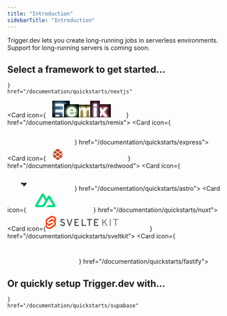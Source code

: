```yaml
---
title: "Introduction"
sidebarTitle: "Introduction"
---
```


<Info>
  Trigger.dev lets you create long-running jobs in serverless environments. Support for long-running
  servers is coming soon.
</Info>

## Select a framework to get started…

<CardGroup cols={3}>
  <Card
    icon={
      <svg width="160" height="38" viewBox="-26 -7 220 45" fill="none" xmlns="http://www.w3.org/2000/svg">
<g clipPath="url(#clip0_5291_19580)">
<path d="M122.318 0.0154419H154.367V5.93096H141.653V37.0517H135.296V5.93096H122.318V0.0154419Z" fill="white"/>
<path d="M69.608 0.0154419V5.93096H43.9181V15.4472H64.5779V21.3627H43.9181V31.1362H69.608V37.0517H37.5612L37.5586 0.0154419H69.608Z" fill="white"/>
<path d="M85.6114 0.0308914H77.2921L107.09 37.0672H115.433L100.533 18.5618L115.41 0.0591477L107.09 0.0720044L96.3674 13.3889L85.6114 0.0308914Z" fill="white"/>
<path d="M94.1482 26.4861L89.9821 21.3061L77.2683 37.0954H85.6114L94.1482 26.4861Z" fill="white"/>
<path fillRule="evenodd" clipRule="evenodd" d="M37.784 37.0517L7.94614 0H0V37.0363H6.35692V7.91648L29.7981 37.0517H37.784Z" fill="white"/>
<path d="M155.796 36.8255C155.331 36.8255 154.935 36.6642 154.603 36.3417C154.271 36.0191 154.107 35.6286 154.112 35.166C154.107 34.7161 154.271 34.3298 154.603 34.0073C154.935 33.6847 155.331 33.5234 155.796 33.5234C156.244 33.5234 156.636 33.6847 156.967 34.0073C157.304 34.3298 157.471 34.7161 157.476 35.166C157.471 35.4716 157.394 35.7517 157.239 36.0021C157.079 36.2568 156.877 36.4563 156.623 36.6006C156.373 36.7491 156.097 36.8255 155.796 36.8255Z" fill="white"/>
<path d="M166.646 21.2232H169.463V32.0761C169.459 33.0735 169.243 33.9266 168.821 34.6439C168.395 35.3612 167.805 35.9087 167.047 36.2949C166.293 36.6769 165.41 36.8722 164.406 36.8722C163.489 36.8722 162.666 36.7066 161.934 36.3841C161.202 36.0615 160.62 35.5777 160.194 34.941C159.763 34.3043 159.552 33.5107 159.552 32.5599H162.373C162.378 32.9759 162.472 33.3366 162.653 33.638C162.834 33.9393 163.084 34.1685 163.403 34.3298C163.725 34.4911 164.096 34.5717 164.514 34.5717C164.966 34.5717 165.354 34.4783 165.668 34.2873C165.982 34.1006 166.224 33.8205 166.392 33.447C166.555 33.0777 166.642 32.6193 166.646 32.0761V21.2232Z" fill="white"/>
<path d="M181.054 25.4676C180.985 24.8097 180.683 24.2961 180.158 23.9311C179.628 23.5619 178.943 23.3793 178.103 23.3793C177.513 23.3793 177.005 23.4685 176.583 23.6425C176.161 23.8208 175.833 24.0584 175.609 24.3598C175.386 24.6611 175.274 25.0049 175.265 25.3912C175.265 25.7138 175.342 25.9939 175.493 26.2273C175.644 26.465 175.846 26.6645 176.109 26.8258C176.367 26.9913 176.656 27.1271 176.971 27.2375C177.289 27.3478 177.608 27.4412 177.927 27.5176L179.395 27.8784C179.986 28.0142 180.559 28.1967 181.105 28.4301C181.652 28.6594 182.148 28.9522 182.583 29.3045C183.018 29.6568 183.363 30.0812 183.617 30.5778C183.871 31.0744 184 31.6558 184 32.3265C184 33.2305 183.767 34.0242 183.298 34.7118C182.828 35.3951 182.152 35.9299 181.265 36.3162C180.382 36.6982 179.314 36.8934 178.056 36.8934C176.841 36.8934 175.782 36.7067 174.89 36.3332C173.994 35.9639 173.296 35.4206 172.792 34.7075C172.288 33.9945 172.017 33.1244 171.978 32.1015H174.77C174.808 32.6363 174.981 33.082 175.274 33.4427C175.571 33.7993 175.958 34.0624 176.432 34.2407C176.91 34.4147 177.444 34.5038 178.034 34.5038C178.65 34.5038 179.193 34.4104 179.662 34.2279C180.128 34.0454 180.494 33.7908 180.757 33.4597C181.024 33.1329 181.157 32.7467 181.162 32.3053C181.157 31.902 181.036 31.5667 180.804 31.3035C180.567 31.0404 180.24 30.8197 179.822 30.6415C179.4 30.4632 178.909 30.3019 178.349 30.1618L176.566 29.7119C175.278 29.3851 174.257 28.8886 173.512 28.2222C172.762 27.5558 172.392 26.673 172.392 25.5652C172.392 24.6569 172.641 23.859 173.146 23.1756C173.645 22.4923 174.33 21.9618 175.196 21.584C176.066 21.202 177.048 21.0152 178.142 21.0152C179.253 21.0152 180.227 21.202 181.067 21.584C181.906 21.9618 182.566 22.4881 183.044 23.1586C183.522 23.8293 183.772 24.5975 183.785 25.4676H181.054Z" fill="white"/>
</g>
<defs>
<clipPath id="clip0_5291_19580">
<rect width="184" height="37.3604" fill="white"/>
</clipPath>
</defs>
</svg>

    }
    href="/documentation/quickstarts/nextjs"

> </Card>

  <Card icon={<svg width="180" height="38" viewBox="22 0 184 58" fill="none" xmlns="http://www.w3.org/2000/svg">
<g filter="url(#filter0_d_5334_22407)">
<path fillRule="evenodd" clipRule="evenodd" d="M47.4777 45.058C47.8835 50.3106 47.8835 52.7727 47.8835 55.4603H35.8237C35.8237 54.8748 35.8341 54.3393 35.8445 53.7962C35.8771 52.1081 35.9111 50.3479 35.6397 46.7928C35.2811 41.5885 33.0571 40.4319 28.9676 40.4319H25.3444H10V30.9627H29.5415C34.7071 30.9627 37.2898 29.379 37.2898 25.1865C37.2898 21.5001 34.7071 19.2659 29.5415 19.2659H10V10H31.6937C43.3882 10 49.1997 15.5659 49.1997 24.457C49.1997 31.1071 45.1102 35.4441 39.5857 36.167C44.2492 37.1068 46.9754 39.7813 47.4777 45.058Z" fill="#E5F3FF"/>
</g>
<path d="M10 55.4604V48.4012H22.7516C24.8815 48.4012 25.3439 49.9932 25.3439 50.9423V55.4604H10Z" fill="#E5F3FF"/>
<g filter="url(#filter1_d_5334_22407)">
<path d="M192.998 23.7133H181.045L175.606 31.3573L170.309 23.7133H157.498L169.021 39.5059L156.496 55.8753H168.448L174.819 47.1497L181.188 55.8753H194L181.403 39.0011L192.998 23.7133Z" fill="#FFF1F1"/>
</g>
<g filter="url(#filter2_d_5334_22407)">
<path d="M117.711 29.0434C116.351 25.2935 113.416 22.6975 107.762 22.6975C102.966 22.6975 99.5309 24.861 97.8132 28.3943V23.5629H86.2185V55.7246H97.8132V39.9322C97.8132 35.1008 99.1731 31.9279 102.966 31.9279C106.474 31.9279 107.333 34.2354 107.333 38.6343V55.7246H118.927V39.9322C118.927 35.1008 120.215 31.9279 124.08 31.9279C127.588 31.9279 128.375 34.2354 128.375 38.6343V55.7246H139.97V35.5335C139.97 28.827 137.393 22.6975 128.59 22.6975C123.222 22.6975 119.428 25.4377 117.711 29.0434Z" fill="#FFFAEA"/>
</g>
<g filter="url(#filter3_d_5334_22407)">
<path d="M74.1446 43.2432C73.071 45.7671 71.067 46.8487 67.9178 46.8487C64.4107 46.8487 61.5477 44.9738 61.2614 41.0076H83.6637V37.7628C83.6637 29.0372 78.0096 21.6817 67.345 21.6817C57.3964 21.6817 49.9529 28.9651 49.9529 39.1328C49.9529 49.3725 57.2534 55.5742 67.4883 55.5742C75.934 55.5742 81.803 51.464 83.4491 44.1084L74.1446 43.2432ZM61.4047 35.3829C61.8339 32.3542 63.4803 30.0466 67.202 30.0466C70.6375 30.0466 72.4983 32.4984 72.6415 35.3829H61.4047Z" fill="#F1FFF0"/>
</g>
<g filter="url(#filter4_d_5334_22407)">
<path d="M143.762 23.7765V55.9383H155.357V23.7765H143.762ZM143.691 20.7478H155.429V10.5078H143.691V20.7478Z" fill="white"/>
</g>
<defs>
<filter id="filter0_d_5334_22407" x="0" y="0" width="59.1997" height="65.4604" filterUnits="userSpaceOnUse" colorInterpolationFilters="sRGB">
<feFlood floodOpacity="0" result="BackgroundImageFix"/>
<feColorMatrix in="SourceAlpha" type="matrix" values="0 0 0 0 0 0 0 0 0 0 0 0 0 0 0 0 0 0 127 0" result="hardAlpha"/>
<feOffset/>
<feGaussianBlur stdDeviation="5"/>
<feComposite in2="hardAlpha" operator="out"/>
<feColorMatrix type="matrix" values="0 0 0 0 0.203922 0 0 0 0 0.45098 0 0 0 0 0.74902 0 0 0 1 0"/>
<feBlend mode="normal" in2="BackgroundImageFix" result="effect1_dropShadow_5334_22407"/>
<feBlend mode="normal" in="SourceGraphic" in2="effect1_dropShadow_5334_22407" result="shape"/>
</filter>
<filter id="filter1_d_5334_22407" x="146.496" y="13.7133" width="57.5044" height="52.162" filterUnits="userSpaceOnUse" colorInterpolationFilters="sRGB">
<feFlood floodOpacity="0" result="BackgroundImageFix"/>
<feColorMatrix in="SourceAlpha" type="matrix" values="0 0 0 0 0 0 0 0 0 0 0 0 0 0 0 0 0 0 127 0" result="hardAlpha"/>
<feOffset/>
<feGaussianBlur stdDeviation="5"/>
<feComposite in2="hardAlpha" operator="out"/>
<feColorMatrix type="matrix" values="0 0 0 0 0.882353 0 0 0 0 0.180392 0 0 0 0 0.227451 0 0 0 1 0"/>
<feBlend mode="normal" in2="BackgroundImageFix" result="effect1_dropShadow_5334_22407"/>
<feBlend mode="normal" in="SourceGraphic" in2="effect1_dropShadow_5334_22407" result="shape"/>
</filter>
<filter id="filter2_d_5334_22407" x="78.2185" y="14.6975" width="69.7512" height="49.0271" filterUnits="userSpaceOnUse" colorInterpolationFilters="sRGB">
<feFlood floodOpacity="0" result="BackgroundImageFix"/>
<feColorMatrix in="SourceAlpha" type="matrix" values="0 0 0 0 0 0 0 0 0 0 0 0 0 0 0 0 0 0 127 0" result="hardAlpha"/>
<feOffset/>
<feGaussianBlur stdDeviation="4"/>
<feComposite in2="hardAlpha" operator="out"/>
<feColorMatrix type="matrix" values="0 0 0 0 0.937255 0 0 0 0 0.72549 0 0 0 0 0.117647 0 0 0 1 0"/>
<feBlend mode="normal" in2="BackgroundImageFix" result="effect1_dropShadow_5334_22407"/>
<feBlend mode="normal" in="SourceGraphic" in2="effect1_dropShadow_5334_22407" result="shape"/>
</filter>
<filter id="filter3_d_5334_22407" x="41.9529" y="13.6817" width="49.7108" height="49.8926" filterUnits="userSpaceOnUse" colorInterpolationFilters="sRGB">
<feFlood floodOpacity="0" result="BackgroundImageFix"/>
<feColorMatrix in="SourceAlpha" type="matrix" values="0 0 0 0 0 0 0 0 0 0 0 0 0 0 0 0 0 0 127 0" result="hardAlpha"/>
<feOffset/>
<feGaussianBlur stdDeviation="4"/>
<feComposite in2="hardAlpha" operator="out"/>
<feColorMatrix type="matrix" values="0 0 0 0 0.384314 0 0 0 0 0.788235 0 0 0 0 0.372549 0 0 0 1 0"/>
<feBlend mode="normal" in2="BackgroundImageFix" result="effect1_dropShadow_5334_22407"/>
<feBlend mode="normal" in="SourceGraphic" in2="effect1_dropShadow_5334_22407" result="shape"/>
</filter>
<filter id="filter4_d_5334_22407" x="133.691" y="0.507791" width="31.738" height="65.4305" filterUnits="userSpaceOnUse" colorInterpolationFilters="sRGB">
<feFlood floodOpacity="0" result="BackgroundImageFix"/>
<feColorMatrix in="SourceAlpha" type="matrix" values="0 0 0 0 0 0 0 0 0 0 0 0 0 0 0 0 0 0 127 0" result="hardAlpha"/>
<feOffset/>
<feGaussianBlur stdDeviation="5"/>
<feComposite in2="hardAlpha" operator="out"/>
<feColorMatrix type="matrix" values="0 0 0 0 0.596078 0 0 0 0 0.192157 0 0 0 0 0.556863 0 0 0 1 0"/>
<feBlend mode="normal" in2="BackgroundImageFix" result="effect1_dropShadow_5334_22407"/>
<feBlend mode="normal" in="SourceGraphic" in2="effect1_dropShadow_5334_22407" result="shape"/>
</filter>
</defs>
</svg>
} href="/documentation/quickstarts/remix">
  </Card>
  <Card icon={<svg width="150" height="42" viewBox="-30 0 220 30" fill="none" xmlns="http://www.w3.org/2000/svg">
<g clipPath="url(#clip0_5334_22417)">
<path d="M57.283 41.2316V1.22898H59.4528V7.52144C59.709 7.24242 59.9457 6.94604 60.1611 6.63442C61.9733 2.87457 65.7956 0.501664 69.9686 0.548532C74.9158 0.400984 78.936 2.23231 81.2985 6.63442C82.8019 9.3692 83.6291 12.424 83.7113 15.5436C83.7934 18.6633 83.128 21.7574 81.7706 24.5675C79.5696 29.5008 74.1329 31.9535 68.3126 31.0526C66.5013 30.8986 64.7573 30.2934 63.24 29.2922C61.7227 28.291 60.4804 26.9256 59.6264 25.3208V41.2299L57.283 41.2316ZM59.4528 15.3796L59.9389 20.0768C60.7964 25.4233 63.9574 28.5825 68.9201 29.1762C71.2507 29.5593 73.642 29.1224 75.6865 27.9398C77.731 26.7573 79.3021 24.9023 80.132 22.691C82.0623 18.091 81.9199 12.8835 79.7501 8.3911C78.8644 6.4089 77.3575 4.76886 75.4572 3.71882C73.557 2.66879 71.3665 2.26581 69.217 2.5708C67.1993 2.71758 65.2774 3.48911 63.7183 4.77821C62.1592 6.06732 61.0402 7.80999 60.5169 9.76415C60.0548 11.6134 59.6995 13.4878 59.4528 15.3779V15.3796ZM128.015 20.8163C127.686 23.6329 126.346 26.234 124.242 28.1361C122.139 30.0381 119.417 31.1115 116.581 31.1568C107.482 31.615 103.212 25.5725 102.533 18.5996C102.061 14.813 102.676 10.9702 104.305 7.5197C105.44 5.15268 107.298 3.2082 109.611 1.96795C111.924 0.727698 114.572 0.256089 117.172 0.621437C119.642 0.831463 121.985 1.81326 123.867 3.42787C125.749 5.04248 127.076 7.20813 127.66 9.61834C128.122 11.8139 128.462 14.0334 128.678 16.2666H104.781C104.338 22.5886 107.735 27.6712 112.551 28.8967C118.548 30.3722 123.674 27.7736 125.535 22.0713C125.948 20.608 126.701 20.4014 128.031 20.8163H128.015ZM104.764 14.2426H126.139C126.005 7.50755 121.811 2.61246 116.123 2.55691C109.7 2.45276 105.043 7.1517 104.764 14.2426ZM132.433 20.9639H134.528C134.605 22.5074 135.107 23.9998 135.977 25.2769C136.847 26.554 138.053 27.5663 139.462 28.2023C141.23 28.9983 143.156 29.3851 145.094 29.334C147.033 29.2829 148.935 28.7952 150.66 27.9072C151.599 27.4841 152.387 26.7825 152.915 25.8975C153.443 25.0124 153.687 23.9865 153.614 22.9583C153.668 21.9668 153.397 20.9846 152.843 20.1608C152.288 19.3369 151.48 18.7163 150.542 18.3931C148.236 17.5356 145.785 17.0634 143.437 16.31C140.993 15.6143 138.603 14.7405 136.287 13.6959C132.503 11.8489 132.268 4.65555 136.552 2.37812C138.746 1.1403 141.215 0.471475 143.733 0.432664C146.251 0.393854 148.74 0.986293 150.97 2.15593C153.737 3.68348 155.266 6.76808 154.812 9.89781H153.015C153.015 9.81102 152.852 9.73464 152.852 9.64612C152.63 3.91781 147.814 2.12642 142.645 2.62981C141.083 2.8034 139.602 3.27555 138.214 3.97336C137.379 4.35459 136.683 4.98585 136.223 5.7798C135.763 6.57375 135.56 7.49112 135.644 8.40498C135.646 9.31953 135.931 10.2111 136.46 10.9571C136.989 11.7031 137.736 12.2669 138.599 12.571C140.855 13.399 143.251 13.9302 145.586 14.5794L151.227 16.0549C152.509 16.4758 153.634 17.2759 154.451 18.3496C155.269 19.4233 155.742 20.7198 155.806 22.0679C156.258 25.0969 154.713 28.0739 151.981 29.4539C147.047 32.2451 138.922 31.5074 135.302 27.9784C133.45 26.1159 132.418 23.5867 132.438 20.9621L132.433 20.9639ZM182.391 9.89955H180.426C180.426 9.63396 180.322 9.37879 180.292 9.1757C180.261 7.70278 179.724 6.28543 178.772 5.16127C177.82 4.03711 176.51 3.2745 175.062 3.00129C172.331 2.21802 169.418 2.35837 166.775 3.40053C165.73 3.69961 164.81 4.32893 164.152 5.19438C163.495 6.05983 163.135 7.11492 163.126 8.20189C163.089 9.26919 163.421 10.3167 164.067 11.1672C164.713 12.0177 165.633 12.6191 166.671 12.8696L175.652 15.1748C176.624 15.4077 177.58 15.6987 178.516 16.0462C181.381 17.0877 183.325 19.747 183.412 22.7865C183.454 24.2743 183.046 25.7402 182.241 26.9918C181.435 28.2434 180.27 29.2221 178.898 29.7993C176.814 30.7462 174.554 31.2472 172.265 31.2702C169.976 31.2933 167.707 30.8378 165.603 29.933C163.874 29.1872 162.414 27.9294 161.421 26.3289C160.428 24.7284 159.949 22.8621 160.049 20.9812H161.969C162.691 24.4616 165.081 27.3605 168.36 28.7318C171.639 30.1031 175.383 29.7663 178.365 27.8361C179.26 27.3708 180.003 26.6588 180.506 25.7845C181.008 24.9102 181.25 23.9102 181.202 22.9028C181.246 21.9105 180.966 20.9308 180.403 20.1123C179.841 19.2937 179.027 18.681 178.084 18.367C175.779 17.5095 173.328 17.053 170.979 16.284C168.522 15.5989 166.118 14.7351 163.786 13.6993C160.092 11.8819 159.797 4.74755 164.008 2.47185C166.229 1.18209 168.746 0.489192 171.314 0.460598C173.882 0.432004 176.413 1.06869 178.662 2.30868C179.949 3.07637 180.984 4.20152 181.642 5.54711C182.301 6.8927 182.553 8.40067 182.37 9.8874L182.391 9.89955ZM53.7124 30.4346C52.9389 30.7271 52.0851 30.7263 51.3122 30.4325C50.5392 30.1386 49.9006 29.5719 49.5168 28.8394L41.8791 18.2768L40.7716 16.8013L31.9084 28.855C31.5471 29.556 30.9431 30.1015 30.209 30.3897C29.4749 30.6778 28.661 30.6889 27.9194 30.4208L39.3378 15.1019L28.7144 1.26023C30.2906 0.690871 32.0472 1.30883 32.9239 2.7357L40.8393 13.4285L48.8017 2.77736C49.1656 2.08838 49.7701 1.55719 50.5001 1.28482C51.2302 1.01245 52.0349 1.01791 52.7611 1.30016L48.6385 6.76981L43.0543 14.0378C42.8993 14.1762 42.7753 14.3458 42.6904 14.5355C42.6055 14.7251 42.5616 14.9306 42.5616 15.1383C42.5616 15.3461 42.6055 15.5516 42.6904 15.7412C42.7753 15.9309 42.8993 16.1005 43.0543 16.2389L53.6898 30.4346H53.7124ZM102.195 1.11268V3.1957C100.701 3.0977 99.2025 3.31407 97.7972 3.83084C96.3919 4.3476 95.1106 5.15329 94.0359 6.19589C92.9613 7.23848 92.1172 8.49483 91.5581 9.88383C90.999 11.2728 90.7374 12.7636 90.7901 14.26C90.7901 19.125 90.7901 23.99 90.7901 28.855V30.5093H88.6776V1.24287H90.7606V7.24023C93.3158 2.86589 97.2596 1.24287 102.209 1.12483L102.195 1.11268ZM0.578042 14.9109L1.50846 10.3162C4.06363 1.23072 14.4787 -2.54996 21.6443 3.07767C25.8399 6.37231 26.8866 11.04 26.6817 16.2996H3.04468C2.6628 25.694 9.44129 31.3668 18.1119 28.4714C20.9691 27.4299 23.1198 25.0552 23.828 22.1043C24.2863 20.6288 25.0431 20.3754 26.4283 20.8024C26.1973 22.601 25.5615 24.3238 24.5687 25.8412C23.5759 27.3586 22.252 28.6312 20.6965 29.5632C18.1267 30.9687 15.1783 31.5255 12.2729 31.1542C9.36751 30.7829 6.65392 29.5024 4.52015 27.4959C2.40936 25.1229 1.13525 22.1234 0.887023 18.9555C0.887023 18.4347 0.713438 17.9487 0.591929 17.48C0.580356 16.604 0.57457 15.7476 0.57457 14.9109H0.578042ZM3.07419 14.2756H24.4494C24.3158 7.46589 20.0178 2.63502 14.286 2.58989C7.90506 2.5031 3.33978 7.22808 3.05857 14.2461L3.07419 14.2756Z" fill="white"/>
</g>
<defs>
<clipPath id="clip0_5334_22417">
<rect width="184" height="41.6604" fill="white"/>
</clipPath>
</defs>
</svg>
} href="/documentation/quickstarts/express">
  </Card>
  <Card icon={<svg width="184" height="34" viewBox="0 -6 184 40" fill="none" xmlns="http://www.w3.org/2000/svg">
<g clipPath="url(#clip0_5336_22419)">
<path fillRule="evenodd" clipRule="evenodd" d="M14.2919 1.20543C13.0487 1.83372 10.4288 3.0562 9.00971 4.03185C7.59067 5.0075 7.76659 5.91672 7.14548 6.54502C6.52437 7.17331 4.65924 8.74314 3.41701 9.68469C2.17389 10.6271 2.48445 13.1403 2.17389 14.0827C1.86333 15.0243 1.24222 17.2224 0.931665 18.1648C0.620212 19.1073 1.55278 20.3639 2.17389 21.6205C2.7959 22.8761 4.34868 26.3309 4.97069 27.5865C5.5918 28.8431 7.45693 28.2148 9.00971 29.4714C10.5625 30.728 12.7382 32.2987 14.2919 33.2403C15.8446 34.1827 16.4667 34.1827 18.0203 33.2403C19.5731 32.2978 21.7488 30.7271 23.3025 29.4705C24.8553 28.2148 26.7204 28.8431 27.3415 27.5865C27.9626 26.33 29.5163 22.8761 30.1383 21.6196C30.7594 20.363 31.6911 19.1064 31.3805 18.1648C31.07 17.2224 30.4489 15.0234 30.1383 14.0818C29.8277 13.1394 30.1383 10.6271 28.8952 9.68469C27.6521 8.74225 26.2097 7.54311 25.1667 6.54412C24.1237 5.54513 24.5456 4.97339 23.3025 4.03095C22.0594 3.08941 19.2635 1.83372 18.0203 1.20543C16.7772 0.577134 15.5341 0.577134 14.2919 1.20543Z" fill="white"/>
<path fillRule="evenodd" clipRule="evenodd" d="M9.90369 6.65452L15.719 10.6442C15.8498 10.732 16.0031 10.7803 16.1606 10.7833C16.3183 10.7819 16.4721 10.7334 16.6022 10.6442L22.422 6.64105C22.5336 6.56057 22.6226 6.45263 22.6804 6.32767C22.7381 6.20271 22.7626 6.06497 22.7515 5.92778C22.7404 5.79058 22.6941 5.65857 22.617 5.54452C22.5399 5.43047 22.4347 5.33824 22.3116 5.27676L16.4963 2.38302C16.3876 2.32989 16.2681 2.30228 16.1471 2.30228C16.0261 2.30228 15.9067 2.32989 15.798 2.38302L9.99973 5.27676C9.87423 5.33838 9.7671 5.43186 9.68905 5.54785C9.611 5.66384 9.56475 5.79829 9.55494 5.93775C9.54513 6.07722 9.57209 6.21682 9.63313 6.3426C9.69418 6.46838 9.78716 6.57593 9.90279 6.65452H9.90369ZM18.1361 11.8963C18.136 12.0263 18.1673 12.1544 18.2273 12.2697C18.2873 12.385 18.3743 12.4841 18.4808 12.5587L23.1427 15.7612C23.2874 15.8616 23.4618 15.91 23.6375 15.8986C23.8132 15.8872 23.9798 15.8166 24.1103 15.6983L28.021 12.1826C28.1073 12.1049 28.1758 12.0093 28.2215 11.9024C28.2672 11.7956 28.2891 11.6801 28.2857 11.5639C28.2823 11.4478 28.2536 11.3338 28.2017 11.2298C28.1498 11.1258 28.0759 11.0344 27.9851 10.9619L24.2512 7.96047C24.1195 7.85511 23.9575 7.79477 23.789 7.7883C23.6205 7.78184 23.4544 7.8296 23.315 7.92457L18.4808 11.2482C18.3761 11.3214 18.2903 11.4184 18.2304 11.5312C18.1705 11.6441 18.1382 11.7686 18.1361 11.8963ZM6.54053 16.253C6.72902 16.4236 6.82596 16.6749 6.80082 16.9289C6.78911 17.0545 6.74726 17.1754 6.67881 17.2813C6.61037 17.3873 6.51736 17.4751 6.40769 17.5374L3.62436 19.215C3.34162 19.3837 2.98529 19.3595 2.72859 19.1531C2.47189 18.9466 2.36687 18.6011 2.4665 18.2842L3.496 15.0279C3.53514 14.9015 3.60536 14.787 3.70023 14.6948C3.7951 14.6025 3.91159 14.5356 4.03903 14.5001C4.16599 14.4629 4.30046 14.4594 4.4292 14.4899C4.55793 14.5204 4.6765 14.584 4.77323 14.6742L6.54053 16.253ZM21.6402 16.5941L16.6067 13.1313C16.4763 13.043 16.3225 12.9958 16.1651 12.9958C16.0076 12.9958 15.8538 13.043 15.7235 13.1313L10.69 16.5932C10.5908 16.6626 10.5084 16.7532 10.4488 16.8585C10.3891 16.9638 10.3538 17.0811 10.3453 17.2018C10.3386 17.3234 10.3589 17.4451 10.4047 17.558C10.4505 17.671 10.5206 17.7724 10.6101 17.8552L15.6391 22.3771C15.7834 22.5072 15.9708 22.5792 16.1651 22.5792C16.3594 22.5792 16.5468 22.5072 16.691 22.3771L21.7192 17.8543C21.8088 17.7721 21.8787 17.6707 21.9238 17.5577C21.9689 17.4448 21.9879 17.3231 21.9795 17.2018C21.973 17.0812 21.939 16.9637 21.8802 16.8583C21.8214 16.7528 21.7393 16.6621 21.6402 16.5932V16.5941ZM8.21538 15.6983L4.3083 12.1826C4.2212 12.1029 4.15237 12.0054 4.10651 11.8966C4.06065 11.7879 4.03886 11.6705 4.04262 11.5525C4.04447 11.4362 4.07199 11.3218 4.12319 11.2174C4.17439 11.1129 4.24802 11.0211 4.33881 10.9484L8.07267 7.92905C8.20536 7.82364 8.36822 7.76332 8.53756 7.75686C8.7069 7.7504 8.87388 7.79815 9.01421 7.89315L13.844 11.2168C14.0684 11.3649 14.203 11.6171 14.203 11.8882C14.203 12.1593 14.0684 12.4106 13.844 12.5587L9.18654 15.7612C8.88586 15.9676 8.48734 15.9407 8.21538 15.6983ZM28.2732 20.7489L24.2961 18.356C24.1524 18.2689 23.9844 18.2306 23.8171 18.2467C23.6499 18.2629 23.4923 18.3327 23.368 18.4458L18.5068 22.8061C18.406 22.8972 18.3299 23.0122 18.2855 23.1405C18.2411 23.2689 18.2298 23.4064 18.2527 23.5402C18.2756 23.6741 18.332 23.8 18.4166 23.9063C18.5012 24.0125 18.6113 24.0957 18.7366 24.148L25.48 26.8945C25.6703 26.9702 25.8825 26.9691 26.0721 26.8914C26.2616 26.8137 26.4136 26.6655 26.496 26.478L28.5873 21.773C28.6695 21.5935 28.6829 21.39 28.625 21.2012C28.5671 21.0125 28.4419 20.8515 28.2732 20.7489ZM28.8252 15.0279L29.8547 18.2842H29.8457C29.8832 18.4043 29.8922 18.5315 29.872 18.6557C29.8517 18.7799 29.8028 18.8976 29.729 18.9996C29.6138 19.1591 29.443 19.2698 29.2503 19.3096C29.0576 19.3495 28.8569 19.3157 28.6878 19.215L25.9 17.5365C25.7926 17.4731 25.7019 17.3848 25.6357 17.2791C25.5695 17.1734 25.5296 17.0533 25.5195 16.9289C25.5064 16.8037 25.5232 16.6772 25.5684 16.5597C25.6136 16.4422 25.6861 16.3371 25.7797 16.253L27.5479 14.6697C27.7481 14.4902 28.0237 14.4247 28.2813 14.4956C28.4088 14.5325 28.5252 14.6005 28.6202 14.6933C28.7151 14.7862 28.7855 14.9011 28.8252 15.0279ZM14.0738 23.5394C14.0973 23.4059 14.0866 23.2686 14.0426 23.1404C13.9987 23.0121 13.9229 22.8971 13.8224 22.8061L8.96215 18.4449C8.83782 18.3318 8.68028 18.262 8.51302 18.2458C8.34576 18.2297 8.17776 18.268 8.03407 18.3551L4.05788 20.7489C3.8909 20.852 3.76674 21.0119 3.70821 21.1992C3.64967 21.3866 3.66069 21.5887 3.73924 21.7685L5.83325 26.4745C5.91515 26.6626 6.06728 26.8114 6.25724 26.889C6.4472 26.9666 6.65996 26.967 6.85019 26.89L13.5891 24.1435C13.7145 24.0924 13.8249 24.0102 13.9098 23.9047C13.9948 23.7992 14.0515 23.6738 14.0747 23.5403L14.0738 23.5394ZM16.4604 24.8813L21.8691 27.0821C21.9995 27.1388 22.1124 27.2292 22.1962 27.344C22.28 27.4589 22.3316 27.5941 22.3457 27.7355C22.3627 27.8787 22.3405 28.0239 22.2813 28.1554C22.2222 28.287 22.1284 28.4 22.01 28.4823L16.5977 32.2619C16.4682 32.3537 16.3139 32.4038 16.1552 32.4055C15.997 32.4028 15.8432 32.3528 15.7136 32.2619L10.3049 28.4832C10.1859 28.4012 10.0914 28.2886 10.0313 28.1572C9.9712 28.0258 9.94784 27.8806 9.96367 27.737C9.97951 27.5934 10.0339 27.4567 10.1212 27.3416C10.2085 27.2264 10.3253 27.1371 10.4593 27.083L15.868 24.8822C16.0581 24.8059 16.2703 24.805 16.4604 24.8813Z" fill="#BF4722"/>
<mask id="mask0_5336_22419" maskUnits="userSpaceOnUse" x="39" y="6" width="145" height="29">
<path d="M39.4927 6.26048H184V34.0849H39.4927V6.26048Z" fill="white"/>
</mask>
<g mask="url(#mask0_5336_22419)">
<path d="M43.8692 16.6085H45.2802C46.6642 16.6085 47.6856 16.3805 48.3435 15.9263C49.0023 15.4713 49.3317 14.7559 49.3317 13.7811C49.3317 12.8154 48.9934 12.1287 48.3157 11.7203C47.647 11.3111 46.6076 11.1073 45.1958 11.1073H43.8692V16.6085ZM43.8692 20.1179V27.9303H39.4927V7.57002H45.5063C48.3112 7.57002 50.3864 8.07625 51.7318 9.0878C53.0782 10.0904 53.7504 11.618 53.7504 13.6698C53.7504 14.8672 53.4165 15.9353 52.7479 16.8732C52.0801 17.8013 51.134 18.5301 49.9116 19.0597C53.0171 23.6373 55.0402 26.5938 55.9809 27.9303H51.1251L46.1975 20.1179H43.8692Z" fill="white"/>
<path d="M62.3069 15.0907C61.3941 15.0907 60.6787 15.3779 60.1617 15.9541C59.6429 16.5196 59.3467 17.3274 59.2713 18.3776H65.3137C65.2949 17.3274 65.0175 16.5196 64.4808 15.9541C63.944 15.3779 63.2197 15.0907 62.3069 15.0907ZM62.9136 28.2094C60.3735 28.2094 58.3872 27.5183 56.9565 26.1343C55.5258 24.7511 54.8114 22.7918 54.8114 20.257C54.8114 17.6478 55.4693 15.6337 56.7869 14.2129C58.1144 12.7831 59.9445 12.0677 62.2782 12.0677C64.5086 12.0677 66.2454 12.6951 67.4876 13.9481C68.7298 15.202 69.3509 16.9334 69.3509 19.1432V21.204H59.1726C59.2202 22.4112 59.5819 23.3536 60.2596 24.0313C60.9372 24.709 61.8877 25.0482 63.1111 25.0482C64.0625 25.0482 64.9601 24.9504 65.8074 24.7556C66.7219 24.537 67.6114 24.2241 68.4615 23.8222V27.109C67.7084 27.4806 66.9042 27.7544 66.047 27.9303C65.1916 28.1161 64.1469 28.2094 62.9136 28.2094ZM76.693 28.2094C74.8386 28.2094 73.381 27.4995 72.3165 26.0786C71.2627 24.6578 70.7359 22.6894 70.7359 20.1736C70.7359 17.62 71.2717 15.6337 72.3452 14.2138C73.4268 12.7831 74.914 12.0686 76.8061 12.0686C78.7915 12.0686 80.3066 12.8297 81.3513 14.352H81.4923C81.2768 13.1914 81.1682 12.1566 81.1682 11.2464V6.26048H85.4873V27.9303H82.1843L81.3513 25.9108H81.1682C80.1899 27.4429 78.6972 28.2094 76.693 28.2094ZM78.2036 24.8256C79.304 24.8256 80.1091 24.5097 80.618 23.8778C81.135 23.2468 81.4169 22.1742 81.4644 20.661V20.2014C81.4644 18.5301 81.2005 17.3328 80.6737 16.6085C80.1558 15.8841 79.3094 15.5224 78.1327 15.5224C77.1723 15.5224 76.4246 15.9263 75.8888 16.7341C75.361 17.533 75.0971 18.6971 75.0971 20.2292C75.0971 21.7614 75.3664 22.9129 75.9022 23.683C76.439 24.4442 77.2055 24.8256 78.2036 24.8256ZM101.808 27.9303L100.593 22.4857L98.9561 15.6059H98.8574L95.9771 27.9303H91.3466L86.8579 12.3603H91.1491L92.9703 19.2545C93.262 20.4895 93.5582 22.1931 93.8597 24.3652H93.9441C93.9818 23.6597 94.147 22.5413 94.4387 21.0092L94.664 19.8253L96.6126 12.3603H101.355L103.205 19.8253L103.374 20.731C103.553 21.593 103.699 22.4616 103.812 23.3348C103.877 23.762 103.915 24.1058 103.925 24.3652H104.009C104.095 23.6974 104.245 22.7828 104.462 21.6222C104.603 20.8303 104.758 20.0409 104.928 19.2545L106.819 12.3612H111.04L106.494 27.9312L101.808 27.9303ZM115.869 20.1179C115.869 21.659 116.123 22.8241 116.631 23.613C117.149 24.4029 117.986 24.7978 119.144 24.7978C120.292 24.7978 121.115 24.4074 121.614 23.6274C122.122 22.8375 122.376 21.668 122.376 20.1179C122.376 18.5768 122.122 17.4208 121.614 16.6498C121.106 15.8796 120.273 15.4946 119.115 15.4946C117.967 15.4946 117.139 15.8796 116.631 16.6498C116.123 17.4118 115.869 18.5669 115.869 20.1179ZM126.78 20.1179C126.78 22.6526 126.104 24.6345 124.748 26.0643C123.393 27.4941 121.506 28.2094 119.087 28.2094C117.572 28.2094 116.236 27.8845 115.078 27.2347C113.921 26.575 113.032 25.6325 112.411 24.4074C111.789 23.1813 111.479 21.7515 111.479 20.117C111.479 17.5742 112.151 15.596 113.497 14.185C114.843 12.7741 116.735 12.0686 119.172 12.0686C120.687 12.0686 122.023 12.3935 123.181 13.0434C124.339 13.6932 125.228 14.6258 125.849 15.8419C126.47 17.059 126.78 18.4835 126.78 20.1179ZM132.612 20.1179C132.612 21.659 132.866 22.8241 133.375 23.613C133.892 24.4029 134.73 24.7978 135.887 24.7978C137.035 24.7978 137.859 24.4074 138.357 23.6274C138.866 22.8375 139.12 21.668 139.12 20.1179C139.12 18.5768 138.866 17.4208 138.357 16.6498C137.849 15.8796 137.016 15.4946 135.859 15.4946C134.71 15.4946 133.883 15.8796 133.375 16.6498C132.866 17.4118 132.612 18.5669 132.612 20.1179ZM143.524 20.1179C143.524 22.6526 142.847 24.6345 141.492 26.0643C140.136 27.4941 138.25 28.2094 135.831 28.2094C134.316 28.2094 132.979 27.8845 131.822 27.2347C130.664 26.575 129.775 25.6325 129.154 24.4074C128.533 23.1813 128.222 21.7515 128.222 20.117C128.222 17.5742 128.895 15.596 130.241 14.185C131.587 12.7741 133.478 12.0686 135.916 12.0686C137.431 12.0686 138.767 12.3935 139.924 13.0434C141.082 13.6932 141.972 14.6258 142.593 15.8419C143.214 17.059 143.524 18.4835 143.524 20.1179ZM150.922 28.2094C149.069 28.2094 147.61 27.4995 146.547 26.0786C145.492 24.6578 144.965 22.6894 144.965 20.1736C144.965 17.62 145.502 15.6337 146.574 14.2138C147.657 12.7831 149.144 12.0686 151.035 12.0686C153.022 12.0686 154.537 12.8297 155.581 14.352H155.722C155.506 13.1914 155.397 12.1566 155.397 11.2464V6.26048H159.717V27.9303H156.413L155.581 25.9108H155.397C154.419 27.4429 152.927 28.2094 150.922 28.2094ZM152.433 24.8256C153.534 24.8256 154.339 24.5097 154.847 23.8778C155.364 23.2468 155.647 22.1742 155.694 20.661V20.2014C155.694 18.5301 155.431 17.3328 154.904 16.6085C154.386 15.8841 153.539 15.5224 152.363 15.5224C151.402 15.5224 150.655 15.9263 150.118 16.7341C149.591 17.533 149.327 18.6971 149.327 20.2292C149.327 21.7614 149.596 22.9129 150.132 23.683C150.668 24.4442 151.436 24.8256 152.433 24.8256Z" fill="white"/>
<path d="M161.243 33.9188C160.255 33.9188 159.393 33.8174 158.66 33.6137V30.0198C159.412 30.2056 160.1 30.2981 160.721 30.2981C161.68 30.2981 162.368 30.0019 162.782 29.4068C163.196 28.8225 163.403 27.9025 163.403 26.6495V7.57003H167.779V26.6217C167.779 28.9984 167.228 30.8088 166.128 32.0528C165.026 33.2968 163.398 33.9188 161.243 33.9188ZM184 22.2766C184 24.1148 183.327 25.5634 181.981 26.6208C180.645 27.6799 178.782 28.2094 176.391 28.2094C174.189 28.2094 172.241 27.8002 170.546 26.9834V22.9731C171.939 23.5852 173.116 24.0169 174.076 24.2683C175.045 24.5187 175.93 24.6443 176.73 24.6443C177.689 24.6443 178.423 24.463 178.932 24.1004C179.449 23.7387 179.709 23.2002 179.709 22.4848C179.709 22.0863 179.596 21.7335 179.369 21.4266C179.143 21.1115 178.809 20.8091 178.367 20.5218C177.934 20.2346 177.045 19.7742 175.699 19.1432C174.438 18.558 173.492 17.9961 172.862 17.4576C172.243 16.9334 171.73 16.295 171.352 15.5772C170.975 14.8627 170.787 14.0271 170.787 13.0712C170.787 11.2698 171.403 9.85342 172.636 8.82302C173.878 7.79262 175.591 7.27742 177.775 7.27742C178.847 7.27742 179.869 7.40308 180.838 7.6535C181.816 7.90482 182.838 8.25666 183.901 8.71262L182.489 12.0677C181.388 11.6225 180.475 11.3111 179.751 11.1342C179.058 10.9609 178.347 10.8723 177.634 10.8704C176.805 10.8704 176.17 11.0606 175.727 11.4412C175.286 11.8218 175.064 12.319 175.064 12.9312C175.064 13.3126 175.154 13.6465 175.332 13.9346C175.511 14.2129 175.794 14.4866 176.18 14.7559C176.574 15.0162 177.502 15.4892 178.96 16.1767C180.889 17.086 182.212 18.0006 182.927 18.9197C183.642 19.8298 184 20.9482 184 22.2766Z" fill="white"/>
</g>
</g>
<defs>
<clipPath id="clip0_5336_22419">
<rect width="184" height="34.1073" fill="white"/>
</clipPath>
</defs>
</svg>
} href="/documentation/quickstarts/redwood">
  </Card>
  <Card icon={<svg width="150" height="49" viewBox="-38 0 226 49" fill="none" xmlns="http://www.w3.org/2000/svg">
<g clipPath="url(#clip0_5336_22429)">
<mask id="mask0_5336_22429" maskUnits="userSpaceOnUse" x="0" y="0" width="184" height="49">
<path d="M184 0H0V48.4533H184V0Z" fill="white"/>
</mask>
<g mask="url(#mask0_5336_22429)">
<path d="M12.4424 40.9986C10.2625 39.0108 9.62608 34.8341 10.5343 31.8083C12.1092 33.716 14.2912 34.3203 16.5514 34.6615C20.0406 35.1879 23.4674 34.991 26.7087 33.4002C27.0795 33.218 27.4221 32.9759 27.8273 32.7306C28.1315 33.6107 28.2106 34.4993 28.1044 35.4037C27.8461 37.6063 26.7472 39.3077 24.9995 40.5974C24.3006 41.1133 23.5611 41.5744 22.8393 42.0609C20.6218 43.5559 20.0219 45.3089 20.8551 47.8589C20.8749 47.921 20.8926 47.9831 20.9374 48.1347C19.8053 47.6293 18.9783 46.8934 18.3481 45.9258C17.6825 44.9046 17.3659 43.7749 17.3492 42.5525C17.3409 41.9577 17.3409 41.3576 17.2607 40.7711C17.0649 39.3413 16.3921 38.7013 15.1245 38.6644C13.8236 38.6265 12.7945 39.4287 12.5216 40.6921C12.5008 40.789 12.4706 40.8849 12.4404 40.9975L12.4424 40.9986Z" fill="url(#paint0_linear_5336_22429)"/>
<path d="M0 31.3041C0 31.3041 6.45527 28.1673 12.9286 28.1673L17.8093 13.1001C17.992 12.3714 18.5256 11.8762 19.1278 11.8762C19.7302 11.8762 20.2637 12.3714 20.4464 13.1001L25.3271 28.1673C32.9938 28.1673 38.2557 31.3041 38.2557 31.3041C38.2557 31.3041 27.2909 1.50808 27.2694 1.44829C26.9547 0.567361 26.4234 0 25.7072 0H12.5496C11.8333 0 11.3235 0.567361 10.9874 1.44829C10.9637 1.50695 0 31.3041 0 31.3041Z" fill="white"/>
<path d="M68.0598 26.9653C68.0598 29.6056 64.7674 31.1825 60.2089 31.1825C57.2422 31.1825 56.1929 30.4491 56.1929 28.9089C56.1929 27.2954 57.4954 26.5253 60.4622 26.5253C63.1396 26.5253 65.4188 26.5619 68.0598 26.892V26.9653ZM68.096 23.7016C66.4682 23.3349 64.0081 23.1149 61.0773 23.1149C52.5388 23.1149 48.5228 25.1318 48.5228 29.8257C48.5228 34.7029 51.2725 36.5731 57.6402 36.5731C63.031 36.5731 66.6853 35.2163 68.0236 31.8792H68.2407C68.2045 32.6859 68.1683 33.4927 68.1683 34.1161C68.1683 35.8396 68.4578 35.9864 69.8691 35.9864H76.5262C76.1644 34.9596 75.9472 32.0626 75.9472 29.5689C75.9472 26.892 76.0558 24.8751 76.0558 22.1615C76.0558 16.6241 72.7272 13.1037 62.3073 13.1037C57.821 13.1037 52.8282 13.8738 49.0293 15.0106C49.3911 16.5141 49.8977 19.5578 50.1509 21.538C53.4433 19.9979 58.1105 19.3378 61.7283 19.3378C66.7215 19.3378 68.096 20.4745 68.096 22.7848V23.7016Z" fill="white"/>
<path d="M86.3622 28.5055C85.4576 28.6155 84.2278 28.6155 82.9613 28.6155C81.6224 28.6155 80.3927 28.5788 79.5604 28.4688C79.5604 28.7622 79.5242 29.0922 79.5242 29.3856C79.5242 33.9695 82.5271 36.6464 93.0917 36.6464C103.041 36.6464 106.261 34.0062 106.261 29.3489C106.261 24.9484 104.127 22.7848 94.6833 22.3081C87.3393 21.9781 86.6879 21.1713 86.6879 20.2545C86.6879 19.1911 87.6288 18.641 92.5489 18.641C97.6506 18.641 99.0251 19.3378 99.0251 20.8046V21.1346C99.7489 21.098 101.052 21.0613 102.39 21.0613C103.656 21.0613 105.031 21.098 105.827 21.1713C105.827 20.8413 105.863 20.5479 105.863 20.2912C105.863 14.9006 101.377 13.1404 92.6937 13.1404C82.9251 13.1404 79.6327 15.524 79.6327 20.1812C79.6327 24.3617 82.2738 26.9653 91.6443 27.3687C98.5547 27.5887 99.3146 28.3588 99.3146 29.4223C99.3146 30.559 98.1928 31.0725 93.345 31.0725C87.7735 31.0725 86.3622 30.3024 86.3622 28.7255V28.5055Z" fill="white"/>
<path d="M118.203 9.17995C115.562 11.6369 110.822 14.0939 108.181 14.7539C108.217 16.1107 108.217 18.6044 108.217 19.9612L110.641 19.9979C110.605 22.6015 110.569 25.7552 110.569 27.8454C110.569 32.7226 113.137 36.3897 121.133 36.3897C124.498 36.3897 126.741 36.023 129.527 35.4363C129.237 33.6394 128.912 30.8891 128.804 28.7988C127.139 29.3489 125.041 29.6423 122.725 29.6423C119.505 29.6423 118.203 28.7622 118.203 26.2319C118.203 24.0316 118.203 21.9781 118.239 20.0712C122.364 20.1078 126.488 20.1812 128.912 20.2545C128.876 18.3477 128.948 15.5973 129.057 13.7638C125.547 13.8371 121.604 13.8738 118.348 13.8738C118.384 12.2603 118.42 10.7201 118.456 9.17995H118.203Z" fill="white"/>
<path d="M139.812 18.861C139.848 16.9541 139.884 15.3406 139.92 13.7638H132.648C132.757 16.9175 132.757 20.1445 132.757 24.8751C132.757 29.6056 132.72 32.8693 132.648 35.9864H140.969C140.824 33.7861 140.788 30.0823 140.788 26.9286C140.788 21.9414 142.815 20.5112 147.409 20.5112C149.544 20.5112 151.063 20.768 152.402 21.2446C152.438 19.3745 152.8 15.744 153.017 14.1305C151.642 13.7271 150.123 13.4705 148.278 13.4705C144.334 13.4338 141.44 15.0473 140.101 18.8977L139.812 18.861Z" fill="white"/>
<path d="M176.038 24.7284C176.038 28.7255 173.143 30.5957 168.584 30.5957C164.062 30.5957 161.167 28.8355 161.167 24.7284C161.167 20.6213 164.098 19.0811 168.584 19.0811C173.107 19.0811 176.038 20.7313 176.038 24.7284ZM183.599 24.5451C183.599 16.5875 177.376 13.0304 168.584 13.0304C159.757 13.0304 153.75 16.5875 153.75 24.5451C153.75 32.4659 159.359 36.7198 168.548 36.7198C177.81 36.7198 183.599 32.4659 183.599 24.5451Z" fill="white"/>
</g>
</g>
<defs>
<linearGradient id="paint0_linear_5336_22429" x1="10.1338" y1="48.1347" x2="31.1641" y2="38.1736" gradientUnits="userSpaceOnUse">
<stop stopColor="#D83333"/>
<stop offset="1" stopColor="#F041FF"/>
</linearGradient>
<clipPath id="clip0_5336_22429">
<rect width="184" height="48.4533" fill="white"/>
</clipPath>
</defs>
</svg>
} href="/documentation/quickstarts/astro">
  </Card>
  <Card icon={<svg width="150" height="46" viewBox="-30 0 220 58" fill="none" xmlns="http://www.w3.org/2000/svg">
<g clipPath="url(#clip0_5336_22448)">
<path d="M38.7097 46H64.3598C65.1746 46 65.9748 45.7875 66.6805 45.3838C67.3846 44.9814 67.9704 44.4006 68.379 43.7C68.7859 43.0017 69.0002 42.208 69 41.3998C68.9994 40.5916 68.7844 39.7981 68.3769 39.1002L51.1511 9.52867C50.7425 8.82816 50.1568 8.24752 49.4528 7.84507C48.7462 7.44109 47.9464 7.22869 47.1325 7.2289C46.3181 7.2289 45.5179 7.44165 44.8125 7.8453C44.1084 8.24768 43.5227 8.82834 43.1142 9.5289L38.7097 17.095L30.0978 2.29954C29.6891 1.59892 29.1031 1.01826 28.3988 0.61594C27.6921 0.212089 26.8922 -0.000228035 26.0783 1.8379e-07C25.2637 1.8379e-07 24.4633 0.21252 23.7576 0.61617C23.0534 1.01847 22.4674 1.59904 22.0586 2.29954L0.623071 39.1C0.215509 39.7979 0.000499188 40.5915 7.38785e-07 41.3998C-0.000459261 42.2073 0.213901 43.0006 0.621001 43.7C1.0296 44.4006 1.61541 44.9813 2.31955 45.3838C3.02626 45.7878 3.82623 46.0002 4.64025 46H20.7412C27.1207 46 31.8253 43.2228 35.0624 37.8044L42.9217 24.3144L47.1314 17.095L59.7653 38.7805H42.9217L38.7097 46ZM20.4787 38.7732L9.24232 38.7706L26.0857 9.85826L34.4901 24.3144L28.8629 33.9768C26.7131 37.4923 24.271 38.7732 20.4787 38.7732Z" fill="#00DC82"/>
<path d="M86.71 46C86.954 46 87.188 45.9031 87.3605 45.7305C87.5331 45.558 87.63 45.324 87.63 45.08V23.69C87.63 23.69 88.8361 25.5958 91.08 29.44L99.9826 44.841C100.394 45.5584 101.152 46 101.972 46H108.1V11.5H101.89C101.646 11.5 101.412 11.5969 101.239 11.7695C101.067 11.942 100.97 12.176 100.97 12.42V34.04L97.06 27.14L88.6448 12.6546C88.2326 11.9398 87.4761 11.5 86.6578 11.5H80.5V46H86.71ZM155.527 33.0871L163.427 21.16H157.509C157.128 21.1607 156.754 21.2561 156.419 21.4377C156.084 21.6193 155.8 21.8813 155.592 22.2001L151.974 27.715L148.356 22.2001C148.148 21.8813 147.864 21.6193 147.529 21.4377C147.195 21.2561 146.82 21.1607 146.439 21.16H140.568L148.468 33.0379L139.961 46H145.703C146.08 45.9993 146.452 45.9054 146.785 45.7265C147.117 45.5477 147.401 45.2894 147.609 44.9747L152.021 38.3608L156.386 44.9664C156.595 45.2834 156.878 45.5438 157.212 45.7242C157.546 45.9046 157.919 45.9993 158.298 46H163.988L155.527 33.0871ZM166.658 21.16H171.192V13.8163H177.689V21.16H184V26.8771H177.689V36.685C177.689 39.1 178.905 40.2337 181.008 40.2337H184V46H180.12C174.698 46 171.192 42.7471 171.192 36.9808V26.8771H166.658V21.16ZM135.7 21.16H132.25C131.448 21.16 130.82 21.1934 130.295 21.7403C129.77 22.2569 129.72 22.5752 129.72 23.3655V35.4372C129.72 37.2906 129.634 38.4185 128.8 39.33C127.966 40.2111 126.818 40.48 125.12 40.48C123.453 40.48 122.274 40.2111 121.44 39.33C120.606 38.4185 120.52 37.2906 120.52 35.4372V23.3655C120.52 22.5754 120.47 22.2569 119.945 21.7403C119.42 21.1934 118.792 21.16 117.99 21.16H114.54V35.5171C114.54 38.738 115.435 41.2903 117.225 43.1742C119.047 45.0582 121.694 46 125.12 46C128.546 46 131.147 45.0582 132.968 43.1742C134.789 41.2903 135.7 38.738 135.7 35.5171V21.16Z" fill="white"/>
</g>
<defs>
<clipPath id="clip0_5336_22448">
<rect width="184" height="46" fill="white"/>
</clipPath>
</defs>
</svg>
} href="/documentation/quickstarts/nuxt">
  </Card>
  <Card icon={<svg width="234" height="40" viewBox="10 -6 240 44" fill="none" xmlns="http://www.w3.org/2000/svg">
<g clipPath="url(#clip0_5341_22451)">
<path d="M153.928 25.3304L149.002 16.1776L145.901 19.929V25.3304H143.3V7.82486H145.901V16.3027L152.653 7.82486H155.654L150.753 13.977L156.98 25.3304H153.928ZM162.606 25.3304V7.82486H165.206V25.3304H162.606ZM178.761 10.3257V25.3304H176.16V10.3257H171.208V7.82486H183.712V10.3257H178.761Z" fill="#8D8D93"/>
<path d="M43.8554 25.6303C42.4293 25.6662 41.0258 25.2695 39.8294 24.4926C38.7117 23.7554 37.8816 22.6561 37.4785 21.3792L39.9292 20.4789C40.2691 21.2628 40.8241 21.9343 41.53 22.4157C42.2466 22.8959 43.0933 23.1447 43.9558 23.1285C44.7848 23.1719 45.603 22.9242 46.2688 22.4283C46.5585 22.1851 46.7873 21.8776 46.9371 21.5302C47.0869 21.1829 47.1535 20.8054 47.1316 20.4278C47.1349 20.076 47.0534 19.7285 46.8939 19.4148C46.7552 19.1342 46.5738 18.8768 46.3563 18.6518C46.0811 18.4012 45.7691 18.1946 45.431 18.0391C45.0139 17.8311 44.6679 17.6727 44.393 17.5639C44.1181 17.4552 43.7138 17.3093 43.1801 17.1264C42.5134 16.893 42.0133 16.7097 41.68 16.5764C41.2284 16.3842 40.7898 16.1628 40.367 15.9135C39.912 15.6721 39.4983 15.3598 39.1415 14.9882C38.8329 14.6257 38.5839 14.2162 38.4041 13.7754C38.0584 12.9348 37.9858 12.0069 38.1964 11.1229C38.4071 10.2388 38.8904 9.44335 39.5779 8.84903C40.5782 7.96552 41.9368 7.52366 43.6538 7.52347C45.0876 7.52347 46.2672 7.84021 47.1926 8.47369C48.0908 9.07097 48.7503 9.96521 49.0555 10.9998L46.655 11.7998C46.4138 11.258 46.0065 10.807 45.492 10.5121C44.8698 10.1667 44.1651 9.99797 43.4539 10.024C42.7565 9.98411 42.0657 10.1777 41.4907 10.5743C41.2559 10.7563 41.0685 10.9924 40.9445 11.2623C40.8204 11.5323 40.7634 11.8282 40.7782 12.1249C40.7802 12.3524 40.8303 12.5769 40.9251 12.7837C41.0198 12.9906 41.1572 13.1751 41.3281 13.3252C41.6604 13.6524 42.0504 13.9153 42.4785 14.1005C42.8791 14.2672 43.4878 14.4922 44.3044 14.7755C44.8041 14.9592 45.1749 15.0967 45.4169 15.1881C45.6589 15.2794 46.0132 15.4336 46.4798 15.6506C46.8539 15.816 47.2136 16.0123 47.555 16.2375C47.8608 16.4574 48.1532 16.6954 48.4304 16.9503C48.732 17.2117 48.9896 17.5199 49.1934 17.863C49.3877 18.2188 49.5387 18.5965 49.6433 18.9881C49.771 19.4482 49.8342 19.9239 49.8311 20.4014C49.8311 22.0354 49.2726 23.3149 48.1555 24.2399C47.0384 25.1649 45.605 25.6283 43.8554 25.6303ZM59.8851 25.3304L53.8832 7.82485H56.6843L60.6604 20.0287C60.8801 20.6851 61.0638 21.3531 61.2107 22.0295C61.357 21.3529 61.5407 20.685 61.7609 20.0287L65.6868 7.82485H68.4627L62.4858 25.3304H59.8851ZM73.764 25.3304V7.82485H84.6174V10.2758H76.365V15.0772H81.6916V17.5281H76.365V22.8794H85.1688V25.3304H73.764ZM91.7943 25.3304V7.82485H94.3955V22.8295H102.948V25.3304H91.7943ZM112.75 10.3257V25.3304H110.149V10.3257H105.198V7.82485H117.702V10.3257H112.75ZM123.078 25.3304V7.82485H133.931V10.2758H125.679V15.0772H131.006V17.5281H125.679V22.8794H134.483V25.3304H123.078Z" fill="#4A4A55"/>
<path d="M25.615 4.49554C22.563 0.127376 16.5351 -1.16825 12.1769 1.60935L4.52282 6.48785C3.48875 7.13833 2.6018 7.99743 1.91867 9.01023C1.23553 10.023 0.771258 11.1672 0.555527 12.3697C0.190411 14.395 0.51127 16.4843 1.46731 18.3067C0.812002 19.3005 0.365144 20.417 0.153779 21.5885C-0.0643107 22.8151 -0.0352588 24.073 0.239231 25.2882C0.51372 26.5035 1.02812 27.6517 1.75226 28.6656C4.80425 33.0343 10.8325 34.3294 15.1901 31.5518L22.8445 26.6733C23.8786 26.0228 24.7655 25.1637 25.4487 24.1509C26.1318 23.1381 26.5961 21.9939 26.8118 20.7914C27.1767 18.766 26.856 16.6768 25.9003 14.8541C26.5553 13.8603 27.0019 12.744 27.2132 11.5726C27.4315 10.346 27.4025 9.08811 27.128 7.87282C26.8535 6.65752 26.3393 5.5093 25.615 4.49554Z" fill="#FF3E00"/>
<path d="M11.4291 29.0767C10.2246 29.3898 8.95296 29.3257 7.78598 28.8932C6.619 28.4606 5.61287 27.6803 4.90345 26.6577C4.46805 26.0481 4.15874 25.3578 3.99365 24.6271C3.82857 23.8964 3.81103 23.1401 3.94207 22.4025C3.98642 22.1604 4.04751 21.9216 4.1249 21.6879L4.26898 21.2478L4.66134 21.5356C5.56664 22.2013 6.57896 22.7074 7.65464 23.0323L7.93901 23.1186L7.91289 23.4026C7.87805 23.8066 7.98742 24.2097 8.22161 24.5407C8.43522 24.849 8.73834 25.0842 9.08998 25.2146C9.44162 25.345 9.82483 25.3644 10.1878 25.2699C10.3539 25.2258 10.5122 25.1565 10.6573 25.0645L18.312 20.1845C18.4992 20.0666 18.6599 19.9109 18.7837 19.7275C18.9075 19.544 18.9917 19.3368 19.0309 19.119C19.0702 18.8966 19.0648 18.6687 19.015 18.4485C18.9652 18.2282 18.8721 18.0201 18.741 17.8363C18.5274 17.528 18.2243 17.2928 17.8727 17.1622C17.521 17.0317 17.1379 17.0122 16.7748 17.1064C16.6087 17.1505 16.4504 17.2198 16.3053 17.3119L13.3842 19.1739C12.9035 19.4793 12.379 19.7095 11.8288 19.8565C10.6243 20.1696 9.35266 20.1055 8.18568 19.6729C7.01869 19.2403 6.01256 18.4601 5.30314 17.4375C4.86762 16.8279 4.55821 16.1376 4.39307 15.4069C4.22793 14.6762 4.21039 13.9198 4.34147 13.1823C4.47158 12.4591 4.75119 11.7711 5.16242 11.1622C5.57365 10.5533 6.10744 10.0369 6.72965 9.64607L14.3834 4.76787C14.8639 4.46198 15.3885 4.23149 15.9388 4.0844C17.1433 3.77125 18.4149 3.8353 19.5819 4.26789C20.7489 4.70048 21.755 5.48077 22.4644 6.5034C22.8999 7.11296 23.2093 7.80332 23.3744 8.53401C23.5395 9.2647 23.5571 10.021 23.4261 10.7586C23.3812 11.0011 23.3197 11.2402 23.2421 11.4743L23.098 11.9145L22.706 11.6272C21.8007 10.9615 20.7884 10.4553 19.7127 10.1306L19.428 10.0443L19.4544 9.76023C19.4889 9.35635 19.3795 8.95328 19.1457 8.62219C18.9322 8.31419 18.6293 8.07913 18.278 7.94872C17.9266 7.81831 17.5437 7.79884 17.181 7.89294C17.0149 7.93707 16.8566 8.00635 16.7114 8.09836L9.05592 12.9766C8.86868 13.0944 8.70806 13.25 8.58432 13.4335C8.46058 13.6169 8.37643 13.8241 8.33723 14.0418C8.29778 14.2642 8.30305 14.4922 8.35274 14.7125C8.40242 14.9328 8.49551 15.1409 8.62659 15.3248C8.84026 15.6331 9.14336 15.8683 9.49496 15.9988C9.84656 16.1293 10.2297 16.1488 10.5928 16.0547C10.7588 16.0104 10.9171 15.9411 11.0623 15.8493L13.9828 13.9881C14.4633 13.6822 14.9878 13.4518 15.5382 13.3049C16.7424 12.9919 18.0136 13.0559 19.1803 13.4882C20.347 13.9205 21.3529 14.7004 22.0624 15.7225C22.4979 16.332 22.8073 17.0224 22.9725 17.7531C23.1376 18.4838 23.1552 19.2401 23.0241 19.9777C22.8943 20.7008 22.615 21.3889 22.2042 21.998C21.7934 22.607 21.26 23.1237 20.6382 23.515L12.9845 28.3932C12.504 28.6992 11.9795 28.9297 11.4291 29.0767Z" fill="white"/>
</g>
<defs>
<clipPath id="clip0_5341_22451">
<rect width="184" height="33.1611" fill="white"/>
</clipPath>
</defs>
</svg>
} href="/documentation/quickstarts/sveltkit">
  </Card>
  <Card icon={<svg width="160" height="55" viewBox="-30 6 220 55" fill="none" xmlns="http://www.w3.org/2000/svg">
<g clipPath="url(#clip0_5342_22458)">
<path d="M181.319 7.73806L184 0.829078L183.889 0.386903L157.47 7.35116C160.288 3.26104 159.321 0 159.321 0C159.321 0 150.892 5.38901 144.508 5.25083C138.124 5.11265 136.079 3.39922 126.296 6.52208C116.513 9.64494 113.749 19.207 110.903 21.2797C108.084 23.3247 99.213 30.1508 99.213 30.1508L107.227 27.5807C107.227 27.5807 104.961 29.7363 100.291 36.0096V36.0372C101.037 37.0874 104.326 41.4263 107.587 40.4866C107.946 40.3761 108.36 40.1826 108.83 39.9615C110.295 40.7906 112.257 41.5921 114.385 41.8132C114.385 41.8132 112.948 40.155 111.732 38.2205L112.727 37.5849L112.561 37.6954L115.629 38.8008L115.297 35.9267H115.325L118.309 37.0321L117.95 34.4067L119.083 33.854L122.206 22.0258L135.14 13.1823L134.117 15.7801C131.492 22.2193 126.573 23.7393 126.573 23.7393L124.527 24.5407C122.98 26.337 122.344 26.7792 121.819 32.8591C123.063 32.5275 124.223 32.4722 125.301 32.7486C130.828 34.2409 132.735 40.9012 131.243 42.7528C130.884 43.195 129.999 43.9964 128.866 44.9084H126.628L126.6 46.7324L126.379 46.9258H124.085L124.058 48.6945L123.45 49.1367C121.322 49.1919 118.586 47.3127 118.586 47.3127C118.613 49.0261 120.023 51.6515 120.023 51.6515L120.272 51.5134L120.05 51.6792C120.05 51.6792 125.799 55.4929 129.419 54.0835C132.625 52.8123 140.943 46.2625 148.129 43.1673L169.85 37.419L172.725 30.0126L156.171 34.3791V27.6912L175.599 22.5786L178.473 15.1445L156.171 21.0309V14.3707L181.319 7.73806ZM141.883 21.86L147.051 20.5059L147.106 20.7546L145.503 24.9276L140.169 26.337L141.883 21.86ZM143.652 30.7864L138.318 32.1959L140.059 27.7188L145.199 26.3647L145.282 26.6134L143.652 30.7864ZM150.616 29.2941L145.282 30.7035L147.023 26.2265L152.163 24.8723L152.246 25.1211L150.616 29.2941Z" fill="white"/>
<path d="M4.00721 16.7197L4.17302 15.863C4.64284 13.3758 5.58246 11.2478 7.32352 9.64495C8.59477 8.4566 10.474 7.73807 12.602 7.73807C13.9561 7.73807 14.9787 7.93152 15.6143 8.15261L14.426 12.2427C13.9285 12.0769 13.4587 11.994 12.7678 11.994C10.8609 11.994 9.75548 13.9838 9.39621 15.8078L9.2304 16.7197H13.2652L12.5467 20.4506H8.59477L5.3061 37.5296H0L3.26104 20.4506" fill="white"/>
<path d="M21.4178 37.5296L21.5837 34.0475H21.4455C19.7873 36.8111 17.7975 37.8612 16.1394 37.8612C13.0994 37.8612 11.6071 35.2634 11.6071 31.6155C11.6071 25.3145 14.7576 16.3605 23.7116 16.3605C25.7843 16.3605 27.8846 16.7197 29.1559 17.2172L26.8621 28.7966C26.3647 31.2286 25.9778 35.2634 26.0054 37.5296H21.4178ZM23.3247 20.4506C22.9102 20.3677 22.5233 20.34 22.2193 20.34C18.7372 20.34 16.8579 27.2767 16.8026 30.3443C16.8026 32.1682 17.079 33.4947 18.3779 33.4947C19.8426 33.4947 21.1968 31.0904 21.9706 27.3043L23.3247 20.4506Z" fill="white"/>
<path d="M29.7915 32.9697C30.6482 33.4395 31.6708 33.854 33.1631 33.8264C34.7107 33.7711 35.5398 32.8038 35.5398 31.4773C35.5398 30.3166 34.9871 29.5152 33.55 28.3821C31.7537 26.9174 30.897 25.0934 30.897 23.2971C30.897 19.4833 33.8816 16.3605 38.6074 16.3605C40.459 16.3605 41.7579 16.6921 42.5317 17.1343L41.371 21.0033C40.7906 20.6717 39.7957 20.3677 38.9114 20.3677C37.198 20.3677 36.1478 21.252 36.1478 22.6615C36.1478 23.7393 36.7558 24.3749 37.723 25.1763C40.0721 26.9727 40.8459 29.0177 40.8459 30.6206C40.8459 35.2358 37.6401 37.7783 32.8591 37.7783C30.9522 37.7783 29.2388 37.2256 28.5203 36.7282L29.7915 32.9697Z" fill="white"/>
<path d="M53.3097 11.082L52.2319 16.7197H60.4121L59.7212 20.4506H51.5134L49.6894 30.1232C49.5512 30.8417 49.5236 31.4773 49.5236 31.8642C49.5236 33.1355 50.1592 33.6053 51.1265 33.6053C51.5134 33.6053 52.0661 33.6053 52.5635 33.5224L51.9279 37.5296C50.9606 37.7783 49.7723 37.8612 48.7498 37.8612C45.544 37.8612 43.9688 36.0925 43.9688 33.2736C43.9688 32.334 44.1346 31.1733 44.3557 30.1508L46.1796 20.4506H43.7753L44.4938 16.6921H46.9258L47.7549 12.4085L53.3097 11.082Z" fill="white"/>
<path d="M54.581 37.5296L58.5882 16.7197H63.8943L59.9147 37.5296H54.581ZM59.5554 11.386C59.5554 9.83838 60.6609 8.09732 62.5401 8.09732C64.2812 8.09732 65.1103 9.42384 65.055 10.8609C64.9997 12.9889 63.5626 14.2049 61.9874 14.2049C60.274 14.2049 59.5278 12.9612 59.5554 11.386Z" fill="white"/>
<path d="M67.2106 16.7197L67.3764 15.863C67.8462 13.3758 68.7858 11.2478 70.5269 9.64495C71.7981 8.4566 73.6774 7.73807 75.8054 7.73807C77.1595 7.73807 78.182 7.93152 78.8177 8.15261L77.6293 12.2427C77.1319 12.0769 76.6621 11.994 75.9712 11.994C74.0643 11.994 72.9589 13.9838 72.6272 15.8078L72.4338 16.7197H78.6242L77.9057 20.4506H71.7981L68.5371 37.5296H63.2034L66.492 20.4506" fill="white"/>
<path d="M81.9405 16.7197L82.0787 26.7239C82.1063 28.6861 82.1616 30.1232 82.1063 31.6431H82.1892C82.6314 29.9574 83.046 28.5479 83.7645 26.337L86.915 16.6921H92.2764L85.4779 33.1078C83.4329 37.8612 81.0838 41.8684 78.5413 44.2175C77.2977 45.3506 75.8606 46.2625 74.9763 46.6218L72.8483 42.283C73.7603 41.8132 74.7552 41.2604 75.6119 40.5972C76.8002 39.6023 77.9333 38.4139 78.4584 37.2532C78.5413 36.9769 78.6242 36.7558 78.5689 36.3413L76.3581 16.6921H81.9405V16.7197Z" fill="white"/>
</g>
<defs>
<clipPath id="clip0_5342_22458">
<rect width="184" height="54.4151" fill="white"/>
</clipPath>
</defs>
</svg>
} href="/documentation/quickstarts/fastify">
  </Card>
</CardGroup>

## Or quickly setup Trigger.dev with…

<CardGroup cols={3}>
  <Card
    icon={
      <svg width="184" height="36" viewBox="0 -6 184 42" fill="none" xmlns="http://www.w3.org/2000/svg">
<g clipPath="url(#clip0_5353_22468)">
<path d="M47.9467 21.1428C48.1364 22.9167 49.75 25.9577 54.4327 25.9577C58.5139 25.9577 60.4758 23.3602 60.4758 20.8261C60.4758 18.5454 58.9253 16.6765 55.8565 16.0429L53.6415 15.5678C52.7874 15.4094 52.218 14.9342 52.218 14.174C52.218 13.287 53.1038 12.6219 54.2113 12.6219C55.9829 12.6219 56.6473 13.7939 56.774 14.7125L60.2858 13.9206C60.0961 12.2417 58.6089 9.42255 54.1796 9.42255C50.8258 9.42255 48.3581 11.7349 48.3581 14.5224C48.3581 16.7081 49.7183 18.5137 52.7241 19.1789L54.7807 19.6541C55.9829 19.9074 56.4576 20.4777 56.4576 21.1745C56.4576 21.9981 55.7932 22.7267 54.401 22.7267C52.566 22.7267 51.6483 21.5863 51.5536 20.3509L47.9467 21.1428Z" fill="white"/>
<path d="M73.9233 25.4825H77.9416C77.8782 24.944 77.7832 23.867 77.7832 22.6633V9.89764H73.575V18.9571C73.575 20.7627 72.4995 22.0298 70.6329 22.0298C68.6713 22.0298 67.7852 20.636 67.7852 18.8938V9.89764H63.5772V19.7491C63.5772 23.1385 65.7285 25.8943 69.4937 25.8943C71.1386 25.8943 72.9429 25.2608 73.797 23.8037C73.797 24.4372 73.86 25.1657 73.9233 25.4825Z" fill="white"/>
<path d="M86.4819 31.5011V23.9621C87.241 25.0074 88.8232 25.8627 90.9749 25.8627C95.3725 25.8627 98.3146 22.3782 98.3146 17.6584C98.3146 13.0337 95.6889 9.54926 91.1329 9.54926C88.7919 9.54926 87.0516 10.5945 86.3555 11.7983V9.89768H82.2743V31.5011H86.4819ZM94.17 17.6901C94.17 20.4777 92.4617 22.0932 90.3101 22.0932C88.1591 22.0932 86.4189 20.446 86.4189 17.6901C86.4189 14.9343 88.1591 13.3188 90.3101 13.3188C92.4617 13.3188 94.17 14.9343 94.17 17.6901Z" fill="white"/>
<path d="M100.698 21.2379C100.698 23.677 102.722 25.926 106.045 25.926C108.354 25.926 109.841 24.849 110.632 23.6136C110.632 24.2155 110.695 25.0707 110.79 25.4825H114.65C114.555 24.944 114.461 23.8354 114.461 23.0118V15.346C114.461 12.21 112.625 9.42255 107.69 9.42255C103.513 9.42255 101.267 12.115 101.014 14.5541L104.747 15.346C104.874 13.9839 105.886 12.8119 107.721 12.8119C109.493 12.8119 110.347 13.7305 110.347 14.8392C110.347 15.3777 110.063 15.8212 109.177 15.9479L105.349 16.5181C102.754 16.8982 100.698 18.4503 100.698 21.2379ZM106.93 22.79C105.57 22.79 104.905 21.9031 104.905 20.9845C104.905 19.7808 105.759 19.1789 106.836 19.0205L110.347 18.482V19.1789C110.347 21.9348 108.702 22.79 106.93 22.79Z" fill="white"/>
<path d="M122.784 25.4826V23.582C123.606 24.9124 125.251 25.8627 127.403 25.8627C131.833 25.8627 134.743 22.3466 134.743 17.6268C134.743 13.002 132.117 9.4859 127.561 9.4859C125.251 9.4859 123.543 10.4995 122.847 11.6082V2.54871H118.702V25.4826H122.784ZM130.535 17.6584C130.535 20.5093 128.827 22.0932 126.675 22.0932C124.555 22.0932 122.784 20.4777 122.784 17.6584C122.784 14.8075 124.555 13.2554 126.675 13.2554C128.827 13.2554 130.535 14.8075 130.535 17.6584Z" fill="white"/>
<path d="M137.126 21.2379C137.126 23.677 139.151 25.926 142.473 25.926C144.782 25.926 146.27 24.849 147.06 23.6136C147.06 24.2155 147.124 25.0707 147.218 25.4825H151.078C150.984 24.944 150.889 23.8354 150.889 23.0118V15.346C150.889 12.21 149.054 9.42255 144.118 9.42255C139.942 9.42255 137.695 12.115 137.442 14.5541L141.175 15.346C141.302 13.9839 142.315 12.8119 144.149 12.8119C145.921 12.8119 146.776 13.7305 146.776 14.8392C146.776 15.3777 146.491 15.8212 145.605 15.9479L141.777 16.5181C139.183 16.8982 137.126 18.4503 137.126 21.2379ZM143.359 22.79C141.998 22.79 141.334 21.9031 141.334 20.9845C141.334 19.7808 142.188 19.1789 143.264 19.0205L146.776 18.482V19.1789C146.776 21.9348 145.13 22.79 143.359 22.79Z" fill="white"/>
<path d="M153.802 21.1428C153.991 22.9167 155.605 25.9577 160.287 25.9577C164.369 25.9577 166.33 23.3602 166.33 20.8261C166.33 18.5454 164.78 16.6765 161.711 16.0429L159.496 15.5678C158.642 15.4094 158.073 14.9342 158.073 14.174C158.073 13.287 158.958 12.6219 160.066 12.6219C161.838 12.6219 162.502 13.7939 162.629 14.7125L166.141 13.9206C165.951 12.2417 164.464 9.42255 160.034 9.42255C156.68 9.42255 154.213 11.7349 154.213 14.5224C154.213 16.7081 155.573 18.5137 158.579 19.1789L160.635 19.6541C161.838 19.9074 162.312 20.4777 162.312 21.1745C162.312 21.9981 161.648 22.7267 160.256 22.7267C158.421 22.7267 157.503 21.5863 157.408 20.3509L153.802 21.1428Z" fill="white"/>
<path d="M172.721 15.9162C172.816 14.4908 174.018 12.8436 176.201 12.8436C178.606 12.8436 179.619 14.3641 179.682 15.9162H172.721ZM180.093 19.9708C179.587 21.3646 178.511 22.3466 176.549 22.3466C174.461 22.3466 172.721 20.8578 172.627 18.7988H183.763C183.763 18.7354 183.826 18.1019 183.826 17.5C183.826 12.4951 180.947 9.42255 176.138 9.42255C172.152 9.42255 168.481 12.6535 168.481 17.6268C168.481 22.885 172.246 25.9577 176.518 25.9577C180.346 25.9577 182.814 23.7086 183.605 21.0161L180.093 19.9708Z" fill="white"/>
<path d="M20.1759 34.9264C19.2703 36.0669 17.4341 35.442 17.4123 33.9859L17.0932 12.6877H31.4141C34.008 12.6877 35.4547 15.6837 33.8417 17.7151L20.1759 34.9264Z" fill="url(#paint0_linear_5353_22468)"/>
<path d="M20.1759 34.9264C19.2703 36.0669 17.4341 35.442 17.4123 33.9859L17.0932 12.6877H31.4141C34.008 12.6877 35.4547 15.6837 33.8417 17.7151L20.1759 34.9264Z" fill="url(#paint1_linear_5353_22468)" fillOpacity="0.2"/>
<path d="M14.3517 0.6559C15.2573 -0.484647 17.0935 0.140291 17.1153 1.59648L17.2551 22.8946H3.11348C0.519504 22.8946 -0.927202 19.8986 0.685807 17.8672L14.3517 0.6559Z" fill="#3ECF8E"/>
</g>
<defs>
<linearGradient id="paint0_linear_5353_22468" x1="17.0932" y1="17.41" x2="29.8211" y2="22.7481" gradientUnits="userSpaceOnUse">
<stop stopColor="#249361"/>
<stop offset="1" stopColor="#3ECF8E"/>
</linearGradient>
<linearGradient id="paint1_linear_5353_22468" x1="11.4504" y1="9.68392" x2="17.255" y2="20.6107" gradientUnits="userSpaceOnUse">
<stop/>
<stop offset="1" stopOpacity="0"/>
</linearGradient>
<clipPath id="clip0_5353_22468">
<rect width="184" height="35.7866" fill="white"/>
</clipPath>
</defs>
</svg>

    }
    href="/documentation/quickstarts/supabase"

> </Card>

</CardGroup>
